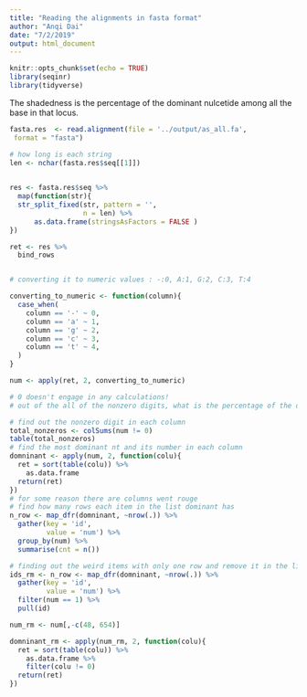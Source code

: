 ```yaml
---
title: "Reading the alignments in fasta format"
author: "Anqi Dai"
date: "7/2/2019"
output: html_document
---
```


```r
knitr::opts_chunk$set(echo = TRUE)
library(seqinr)
library(tidyverse)
```

The shadedness is the percentage of the dominant nulcetide among all the base in that locus.

```r
fasta.res  <- read.alignment(file = '../output/as_all.fa',
 format = "fasta")

# how long is each string
len <- nchar(fasta.res$seq[[1]])
  

res <- fasta.res$seq %>% 
  map(function(str){
  str_split_fixed(str, pattern = '',
                  n = len) %>% 
      as.data.frame(stringsAsFactors = FALSE )
})

ret <- res %>% 
  bind_rows


# converting it to numeric values : -:0, A:1, G:2, C:3, T:4

converting_to_numeric <- function(column){
  case_when(
    column == '-' ~ 0,
    column == 'a' ~ 1,
    column == 'g' ~ 2,
    column == 'c' ~ 3,
    column == 't' ~ 4,
  )
}

num <- apply(ret, 2, converting_to_numeric)

# 0 doesn't engage in any calculations!
# out of the all of the nonzero digits, what is the percentage of the dominant digit? in each column?

# find out the nonzero digit in each column
total_nonzeros <- colSums(num != 0)
table(total_nonzeros)
# find the most dominant nt and its number in each column
domninant <- apply(num, 2, function(colu){
  ret = sort(table(colu)) %>% 
    as.data.frame 
  return(ret)
})
# for some reason there are columns went rouge
# find how many rows each item in the list dominant has
n_row <- map_dfr(domninant, ~nrow(.)) %>% 
  gather(key = 'id',
         value = 'num') %>% 
  group_by(num) %>% 
  summarise(cnt = n())

# finding out the weird items with only one row and remove it in the list
ids_rm <- n_row <- map_dfr(domninant, ~nrow(.)) %>% 
  gather(key = 'id',
         value = 'num') %>% 
  filter(num == 1) %>% 
  pull(id)

num_rm <- num[,-c(48, 654)]

domninant_rm <- apply(num_rm, 2, function(colu){
  ret = sort(table(colu)) %>% 
    as.data.frame %>% 
    filter(colu != 0) 
  return(ret)
})

```


